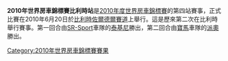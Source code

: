 {{Unreferenced|time=2012-03-19T09:40:53+00:00 }} 

'''2010年世界房車錦標賽比利時站'''是[[2010年度世界房車錦標賽|2010年度世界房車錦標賽]]的第四站賽事，正式比賽在2010年6月20日於[[比利時|比利時]][[佐爾德爾賽道|佐爾德爾賽道]]上舉行。這是歷來第二次在比利時舉行賽事。第一回合由[[SR-Sport|SR-Sport]]車隊的[[泰基尼|泰基尼]]勝出，第二回合由[[寶馬|寶馬]]車隊的[[派奧|派奧]]勝出。

{{WTCC-stub}}

{{WTCC race
|Name_of_race=世界房車錦標賽比利時站
|Year_of_race=2010
|Previous_race_in_season=[[2010年世界房車錦標賽意大利站|2010年世界房車錦標賽意大利站]]
|Next_race_in_season=[[2010年世界房車錦標賽葡萄牙站|2010年世界房車錦標賽葡萄牙站]]
|Previous_year's_race=[[2009年世界房車錦標賽比利時站|2009年世界房車錦標賽比利時站]]
|Next_year's_race=[[2011年世界房車錦標賽比利時站|2011年世界房車錦標賽比利時站]]
}}

[[Category:2010年世界房車錦標賽賽果|Category:2010年世界房車錦標賽賽果]]